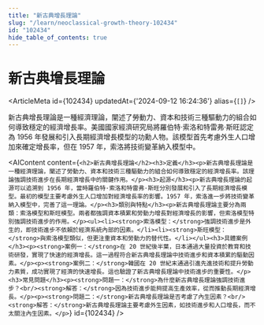 ```yaml
---
title: "新古典增長理論"
slug: "/learn/neoclassical-growth-theory-102434"
id: "102434"
hide_table_of_contents: true
---
```



# 新古典增長理論

<ArticleMeta id={102434} updatedAt={'2024-09-12 16:24:36'} alias={`[]`} />
<div className='border-solid border-b border-t-0 my-4 border-[var(--ifm-color-gray-300)]' />

新古典增長理論是一種經濟理論，闡述了勞動力、資本和技術三種驅動力的組合如何導致穩定的經濟增長率。美國國家經濟研究局將羅伯特·索洛和特雷弗·斯旺認定為 1956 年發展和引入長期經濟增長模型的功勳人物。該模型首先考慮外生人口增加來確定增長率，但在 1957 年，索洛將技術變革納入模型中。

<AIContent content={`<h2>新古典增長理論</h2><h3>定義</h3><p>新古典增長理論是一種經濟理論，闡述了勞動力、資本和技術三種驅動力的組合如何導致穩定的經濟增長率。該理論強調技術進步在長期經濟增長中的關鍵作用。</p><h3>起源</h3><p>新古典增長理論的起源可以追溯到 1956 年，當時羅伯特·索洛和特雷弗·斯旺分別發展和引入了長期經濟增長模型。最初的模型主要考慮外生人口增加對經濟增長率的影響。1957 年，索洛進一步將技術變革納入模型中，完善了這一理論。</p><h3>類別與特點</h3><p>新古典增長理論主要分為兩類：索洛模型和斯旺模型。兩者都強調資本積累和勞動力增長對經濟增長的影響，但索洛模型特別強調技術進步的作用。</p><ul><li><strong>索洛模型：</strong>強調技術進步是外生的，即技術進步不依賴於經濟系統內部的因素。</li><li><strong>斯旺模型：</strong>與索洛模型類似，但更注重資本和勞動力的替代性。</li></ul><h3>具體案例</h3><p><strong>案例一：</strong>在 20 世紀後半葉，日本通過大量投資於教育和技術研發，實現了快速的經濟增長。這一過程符合新古典增長理論中技術進步和資本積累的驅動因素。</p><p><strong>案例二：</strong>韓國在 20 世紀末通過引進先進技術和提升勞動力素質，成功實現了經濟的快速增長。這也驗證了新古典增長理論中技術進步的重要性。</p><h3>常見問題</h3><p><strong>問題一：</strong>為什麼新古典增長理論強調技術進步？<br/><strong>解答：</strong>因為技術進步能夠提高生產效率，從而推動長期經濟增長。</p><p><strong>問題二：</strong>新古典增長理論是否考慮了內生因素？<br/><strong>解答：</strong>新古典增長理論主要考慮外生因素，如技術進步和人口增長，而不太關注內生因素。</p>`} id={102434} />
